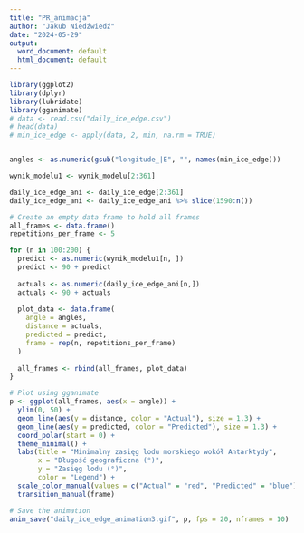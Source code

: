 ---
title: "PR_animacja"
author: "Jakub Niedźwiedź"
date: "2024-05-29"
output:
  word_document: default
  html_document: default
---
```{r}
library(ggplot2)
library(dplyr)
library(lubridate)
library(gganimate)
# data <- read.csv("daily_ice_edge.csv")
# head(data)
# min_ice_edge <- apply(data, 2, min, na.rm = TRUE)


angles <- as.numeric(gsub("longitude_|E", "", names(min_ice_edge)))

wynik_modelu1 <- wynik_modelu[2:361]

daily_ice_edge_ani <- daily_ice_edge[2:361]
daily_ice_edge_ani <- daily_ice_edge_ani %>% slice(1590:n())

# Create an empty data frame to hold all frames
all_frames <- data.frame()
repetitions_per_frame <- 5

for (n in 100:200) {
  predict <- as.numeric(wynik_modelu1[n, ])
  predict <- 90 + predict
  
  actuals <- as.numeric(daily_ice_edge_ani[n,])
  actuals <- 90 + actuals
  
  plot_data <- data.frame(
    angle = angles,
    distance = actuals,
    predicted = predict,
    frame = rep(n, repetitions_per_frame)
  )
  
  all_frames <- rbind(all_frames, plot_data)
}

# Plot using gganimate
p <- ggplot(all_frames, aes(x = angle)) +
  ylim(0, 50) +
  geom_line(aes(y = distance, color = "Actual"), size = 1.3) +
  geom_line(aes(y = predicted, color = "Predicted"), size = 1.3) +
  coord_polar(start = 0) +
  theme_minimal() +
  labs(title = "Minimalny zasięg lodu morskiego wokół Antarktydy",
       x = "Długość geograficzna (°)",
       y = "Zasięg lodu (°)",
       color = "Legend") +
  scale_color_manual(values = c("Actual" = "red", "Predicted" = "blue")) +
  transition_manual(frame)

# Save the animation
anim_save("daily_ice_edge_animation3.gif", p, fps = 20, nframes = 10)

```



